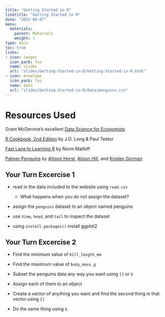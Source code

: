 ```yaml
---
title: "Getting Started in R"
linktitle: "Getting Started in R"
date: "2022-08-07"
menu:
  materials:
    parent: Materials
    weight: 1
type: docs
toc: true
links:
- icon: images
  icon_pack: fas
  name: slides
  url: "slides/Getting-Started-in-R/Getting-Started-in-R.html"
- icon: envelope
  icon_pack: fas
  name: data
  url: "slides/Getting-Started-in-R/data/penguins.csv"
---
```


# Resources Used

Grant McDermot's excellent [Data Science for Economists](https://github.com/uo-ec607/lectures)

[R Cookbook, 2nd Edition](https://rc2e.com/) by J.D. Long & Paul Teetor

[Fast Lane to Learning R](https://github.com/matloff/fasteR) by Norm Matloff 

[Palmer Penguins](https://allisonhorst.github.io/palmerpenguins/) by [Allison Horst](https://allisonhorst.github.io/palmerpenguins/), [Alison Hill](https://www.apreshill.com/), and [Kristen Gorman](https://www.uaf.edu/cfos/people/faculty/detail/kristen-gorman.php)





## Your Turn Excercise 1 

- read in the data included to the website using `read.csv`
  - What happens when you do not assign the dataset?
  
- assign the `penguins` dataset to an object named penguins

- use `View`, `head`, and `tail` to inspect the dataset

- using `install.packages()` install ggplot2



## Your Turn Excercise 2

- Find the minimum value of `bill_length_mm`

- Find the maximum value of `body_mass_g`

- Subset the penguins data any way you want using `[]` or `$`

- Assign each of them to an object

- Create a vector of anything you want and find the second thing in that vector using `[]`

- Do the same thing using `$`



